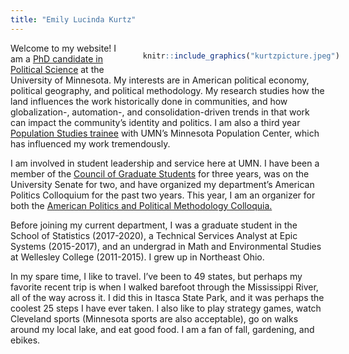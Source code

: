 ```yaml
---
title: "Emily Lucinda Kurtz"
---
```





<div style= "float:right;position: relative; left: 30px; top: 0px;">
```r

knitr::include_graphics("kurtzpicture.jpeg") 

```
</div>



<div class=text-justify>

Welcome to my website! I am a [PhD candidate in Political Science](https://cla.umn.edu/about/directory/profile/kurtz217) at the University of Minnesota. My interests are in American political economy, political geography, and political methodology. My research studies how the land influences the work historically done in communities, and how globalization-, automation-, and consolidation-driven trends in that work can impact the community's identity and politics. I am also a third year [Population Studies trainee](https://pop.umn.edu/people/emily-kurtz) with UMN's Minnesota Population Center, which has influenced my work tremendously.

I am involved in student leadership and service here at UMN. I have been a member of the [Council of Graduate Students](https://www.cogsmn.org/judiciary-committee) for three years, was on the University Senate for two, and have organized my department's American Politics Colloquium for the past two years. This year, I am an organizer for both the [American Politics and Political Methodology Colloquia.](https://sites.google.com/umn.edu/mpmc/home?authuser=0)

Before joining my current department, I was a graduate student in the School of Statistics (2017-2020), a Technical Services Analyst at Epic Systems (2015-2017), and an undergrad in Math and Environmental Studies at Wellesley College (2011-2015). I grew up in Northeast Ohio.

In my spare time, I like to travel. I've been to 49 states, but perhaps my favorite recent trip is when I walked barefoot through the Mississippi River, all of the way across it. I did this in Itasca State Park, and it was perhaps the coolest 25 steps I have ever taken. I also like to play strategy games, watch Cleveland sports (Minnesota sports are also acceptable), go on walks around my local lake, and eat good food. I am a fan of fall, gardening, and ebikes.
